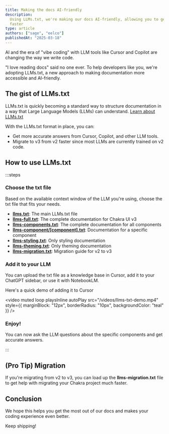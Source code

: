 ```yaml
---
title: Making the docs AI-friendly
description:
  Using LLMs.txt, we're making our docs AI-friendly, allowing you to get AI help
  faster
type: article
authors: ["sage", "eelco"]
publishedAt: "2025-03-18"
---
```


AI and the era of "vibe coding" with LLM tools like Cursor and Copilot are
changing the way we write code.

"I love reading docs" said no one ever. To help developers like you, we're
adopting LLMs.txt, a new approach to making documentation more accessible and
AI-friendly.

## The gist of LLMs.txt

LLMs.txt is quickly becoming a standard way to structure documentation in a way
that Large Language Models (LLMs) can understand.
[Learn about LLMs.txt](https://llmstxt.org/)

With the LLMs.txt format in place, you can:

- Get more accurate answers from Cursor, Copilot, and other LLM tools.
- Migrate to v3 from v2 faster since most LLMs are currently trained on v2 code.

## How to use LLMs.txt

:::steps

### Choose the txt file

Based on the available context window of the LLM you're using, choose the txt
file that fits your needs.

- **[llms.txt](https://chakra-ui.com/llms.txt)**: The main LLMs.txt file
- **[llms-full.txt](https://chakra-ui.com/llms-full.txt)**: The complete
  documentation for Chakra UI v3
- **[llms-components.txt](https://chakra-ui.com/llms-components.txt)**: The
  complete documentation for all components
- **[llms-component/[component].txt](https://chakra-ui.com/llms-component/[component].txt)**:
  Documentation for a specific component
- **[llms-styling.txt](https://chakra-ui.com/llms-styling.txt)**: Only styling
  documentation
- **[llms-theming.txt](https://chakra-ui.com/llms-theming.txt)**: Only theming
  documentation
- **[llms-migration.txt](https://chakra-ui.com/llms-migration.txt)**: Migration
  guide for v2 to v3

### Add it to your LLM

You can upload the txt file as a knowledge base in Cursor, add it to your
ChatGPT sidebar, or use it with NotebookLM.

Here's a quick demo of adding it to Cursor

<video
  muted
  loop
  playsInline
  autoPlay
  src="/videos/llms-txt-demo.mp4"
  style={{ marginBlock: "12px", borderRadius: "10px", backgroundColor: "teal" }}
/>

### Enjoy!

You can now ask the LLM questions about the specific components and get accurate
answers.

:::

## (Pro Tip) Migration

If you're migrating from v2 to v3, you can load up the **llms-migration.txt**
file to get help with migrating your Chakra project much faster.

## Conclusion

We hope this helps you get the most out of our docs and makes your coding
experience even better.

Keep shipping!
